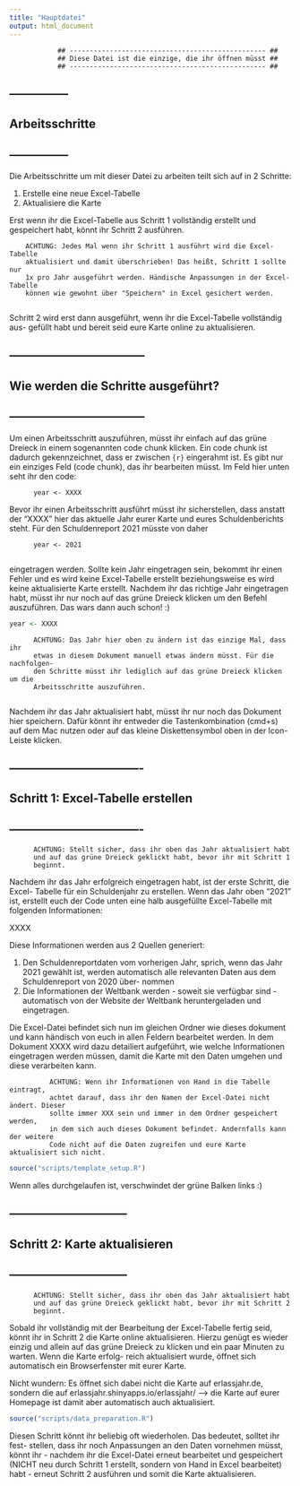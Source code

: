 ```yaml
---
title: "Hauptdatei"
output: html_document
---
```


                ## ------------------------------------------------- ##
                ## Diese Datei ist die einzige, die ihr öffnen müsst ## 
                ## ------------------------------------------------- ##


## --------------- ##
## Arbeitsschritte ## 
## --------------- ##

Die Arbeitsschritte um mit dieser Datei zu arbeiten teilt sich auf in 2 Schritte:

  1. Erstelle eine neue Excel-Tabelle
  2. Aktualisiere die Karte

Erst wenn ihr die Excel-Tabelle aus Schritt 1 vollständig erstellt und gespeichert
habt, könnt ihr Schritt 2 ausführen. 

        ACHTUNG: Jedes Mal wenn ihr Schritt 1 ausführt wird die Excel-Tabelle
        aktualisiert und damit überschrieben! Das heißt, Schritt 1 sollte nur
        1x pro Jahr ausgeführt werden. Händische Anpassungen in der Excel-Tabelle
        können wie gewohnt über "Speichern" in Excel gesichert werden. 
        
Schritt 2 wird erst dann ausgeführt, wenn ihr die Excel-Tabelle vollständig aus-
gefüllt habt und bereit seid eure Karte online zu aktualisieren.

## ----------------------------------- ##
## Wie werden die Schritte ausgeführt? ## 
## ----------------------------------- ##

Um einen Arbeitsschritt auszuführen, müsst ihr einfach auf das grüne Dreieck in
einem sogenannten code chunk klicken. Ein code chunk ist dadurch gekennzeichnet,
dass er zwischen ```{r} ``` eingerahmt ist. Es gibt nur ein einziges Feld (code
chunk), das ihr bearbeiten müsst. Im Feld hier unten seht ihr den code:

          year <- XXXX

Bevor ihr einen Arbeitsschritt ausführt müsst ihr sicherstellen, dass anstatt der
"XXXX" hier das aktuelle Jahr eurer Karte und eures Schuldenberichts steht. Für
den Schuldenreport 2021 müsste von daher
          
          year <- 2021
          
eingetragen werden. Sollte kein Jahr eingetragen sein, bekommt ihr einen Fehler
und es wird keine Excel-Tabelle erstellt beziehungsweise es wird keine aktualisierte
Karte erstellt. Nachdem ihr das richtige Jahr eingetragen habt, müsst ihr nur noch
auf das grüne Dreieck klicken um den Befehl auszuführen. Das wars dann auch schon! :)

```r
year <- XXXX
```

          ACHTUNG: Das Jahr hier oben zu ändern ist das einzige Mal, dass ihr
          etwas in diesem Dokument manuell etwas ändern müsst. Für die nachfolgen-
          den Schritte müsst ihr lediglich auf das grüne Dreieck klicken um die
          Arbeitsschritte auszuführen.
          
Nachdem ihr das Jahr aktualisiert habt, müsst ihr nur noch das Dokument hier speichern.
Dafür könnt ihr entweder die Tastenkombination (cmd+s) auf dem Mac nutzen oder auf das
kleine Diskettensymbol oben in der Icon-Leiste klicken.

## ---------------------------------- ##
## Schritt 1: Excel-Tabelle erstellen ##
## ---------------------------------- ##

          ACHTUNG: Stellt sicher, dass ihr oben das Jahr aktualisiert habt
          und auf das grüne Dreieck geklickt habt, bevor ihr mit Schritt 1
          beginnt.

Nachdem ihr das Jahr erfolgreich eingetragen habt, ist der erste Schritt, die Excel-
Tabelle für ein Schuldenjahr zu erstellen. Wenn das Jahr oben "2021" ist, erstellt euch
der Code unten eine halb ausgefüllte Excel-Tabelle mit folgenden Informationen:

XXXX

Diese Informationen werden aus 2 Quellen generiert:

  1. Den Schuldenreportdaten vom vorherigen Jahr, sprich, wenn das Jahr 2021 gewählt
  ist, werden automatisch alle relevanten Daten aus dem Schuldenreport von 2020 über-
  nommen
  2. Die Informationen der Weltbank werden - soweit sie verfügbar sind - automatisch
  von der Website der Weltbank heruntergeladen und eingetragen. 
  
Die Excel-Datei befindet sich nun im gleichen Ordner wie dieses dokument und kann
händisch von euch in allen Feldern bearbeitet werden. In dem Dokument XXXX wird dazu
detailiert aufgeführt, wie welche Informationen eingetragen werden müssen, damit die
Karte mit den Daten umgehen und diese verarbeiten kann.

              ACHTUNG: Wenn ihr Informationen von Hand in die Tabelle eintragt, 
              achtet darauf, dass ihr den Namen der Excel-Datei nicht ändert. Dieser
              sollte immer XXX sein und immer in dem Ordner gespeichert werden,
              in dem sich auch dieses Dokument befindet. Andernfalls kann der weitere
              Code nicht auf die Daten zugreifen und eure Karte aktualisiert sich nicht.

```r
source("scripts/template_setup.R")
```

Wenn alles durchgelaufen ist, verschwindet der grüne Balken links :)

## ------------------------------ ##
## Schritt 2: Karte aktualisieren ##
## ------------------------------ ##

          ACHTUNG: Stellt sicher, dass ihr oben das Jahr aktualisiert habt
          und auf das grüne Dreieck geklickt habt, bevor ihr mit Schritt 2
          beginnt.

Sobald ihr vollständig mit der Bearbeitung der Excel-Tabelle fertig seid, könnt ihr
in Schritt 2 die Karte online aktualisieren. Hierzu genügt es wieder einzig und allein
auf das grüne Dreieck zu klicken und ein paar Minuten zu warten. Wenn die Karte erfolg-
reich aktualisiert wurde, öffnet sich automatisch ein Browserfenster mit eurer Karte. 

Nicht wundern: Es öffnet sich dabei nicht die Karte auf erlassjahr.de, sondern die auf
erlassjahr.shinyapps.io/erlassjahr/ --> die Karte auf eurer Homepage ist damit aber 
automatisch auch aktualisiert.

```r
source("scripts/data_preparation.R")
```

Diesen Schritt könnt ihr beliebig oft wiederholen. Das bedeutet, solltet ihr fest-
stellen, dass ihr noch Anpassungen an den Daten vornehmen müsst, könnt ihr - nachdem
ihr die Excel-Datei erneut bearbeitet und gespeichert (NICHT neu durch Schritt 1 erstellt,
sondern von Hand in Excel bearbeitet) habt - erneut Schritt 2 ausführen und somit die 
Karte aktualisieren. 
